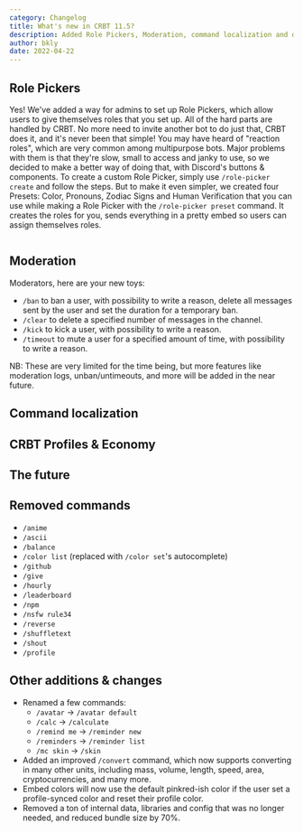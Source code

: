 ```yaml
---
category: Changelog
title: What's new in CRBT 11.5?
description: Added Role Pickers, Moderation, command localization and deprecation/removal of several features and commands.
author: bkly
date: 2022-04-22
---
```


<script lang="ts">
	'$lib/components/BlogHeader.svelte';
</script>

<MetaTags title={title} description={description} />
<BlogHeader metadata={metadata} />

## Role Pickers

Yes! We've added a way for admins to set up Role Pickers, which allow users to give themselves roles that you set up. All of the hard parts are handled by CRBT.
No more need to invite another bot to do just that, CRBT does it, and it's never been that simple!
You may have heard of "reaction roles", which are very common among multipurpose bots. Major problems with them is that they're slow, small to access and janky to use, so we decided to make a better way of doing that, with Discord's buttons & components.
To create a custom Role Picker, simply use `/role-picker create` and follow the steps.
But to make it even simpler, we created four Presets: Color, Pronouns, Zodiac Signs and Human Verification that you can use while making a Role Picker with the `/role-picker preset` command. It creates the roles for you, sends everything in a pretty embed so users can assign themselves roles.

<img src="" alt="">

## Moderation

Moderators, here are your new toys:

- `/ban` to ban a user, with possibility to write a reason, delete all messages sent by the user and set the duration for a temporary ban.
- `/clear` to delete a specified number of messages in the channel.
- `/kick` to kick a user, with possibility to write a reason.
- `/timeout` to mute a user for a specified amount of time, with possibility to write a reason.

NB: These are very limited for the time being, but more features like moderation logs, unban/untimeouts, and more will be added in the near future.

## Command localization

## CRBT Profiles & Economy

## The future

## Removed commands

- `/anime`
- `/ascii`
- `/balance`
- `/color list` (replaced with `/color set`'s autocomplete)
- `/github`
- `/give`
- `/hourly`
- `/leaderboard`
- `/npm`
- `/nsfw rule34`
- `/reverse`
- `/shuffletext`
- `/shout`
- `/profile`

## Other additions & changes

- Renamed a few commands:
  - `/avatar` -> `/avatar default`
  - `/calc` -> `/calculate`
  - `/remind me` -> `/reminder new`
  - `/reminders` -> `/reminder list`
  - `/mc skin` -> `/skin`
- Added an improved `/convert` command, which now supports converting in many other units, including mass, volume, length, speed, area, cryptocurrencies, and many more.
- Embed colors will now use the default pinkred-ish color if the user set a profile-synced color and reset their profile color.
- Removed a ton of internal data, libraries and config that was no longer needed, and reduced bundle size by 70%.
